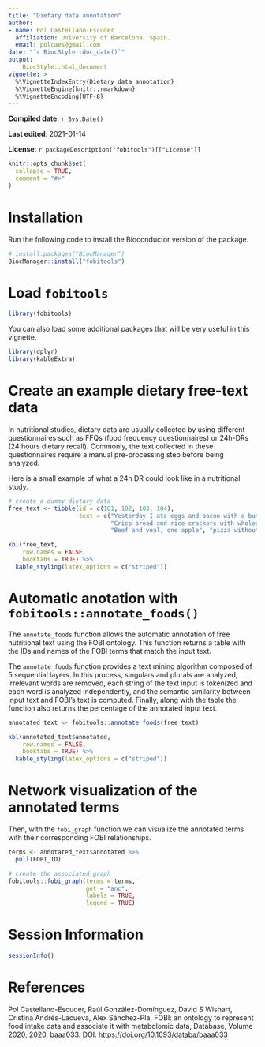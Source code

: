 ```yaml
---
title: "Dietary data annotation"
author: 
- name: Pol Castellano-Escuder
  affiliation: University of Barcelona, Spain.
  email: polcaes@gmail.com
date: "`r BiocStyle::doc_date()`"
output: 
    BiocStyle::html_document
vignette: >
  %\VignetteIndexEntry{Dietary data annotation}
  %\VignetteEngine{knitr::rmarkdown}
  %\VignetteEncoding{UTF-8}
---
```


**Compiled date**: `r Sys.Date()`

**Last edited**: 2021-01-14

**License**: `r packageDescription("fobitools")[["License"]]`

```r
knitr::opts_chunk$set(
  collapse = TRUE,
  comment = "#>"
)
```

# Installation

Run the following code to install the Bioconductor version of the package.        

```r
# install.packages("BiocManager")
BiocManager::install("fobitools")
```

# Load `fobitools` 

```r
library(fobitools)
```

You can also load some additional packages that will be very useful in this vignette.   

```r
library(dplyr)
library(kableExtra)
```

# Create an example dietary free-text data

In nutritional studies, dietary data are usually collected by using different questionnaires such as FFQs (food frequency questionnaires) or 24h-DRs (24 hours dietary recall). Commonly, the text collected in these questionnaires require a manual pre-processing step before being analyzed.        

Here is a small example of what a 24h DR could look like in a nutritional study.     

```r
# create a dummy dietary data
free_text <- tibble(id = c(101, 102, 103, 104),
                    text = c("Yesterday I ate eggs and bacon with a butter toast and black tea", 
                             "Crisp bread and rice crackers with wholegrain", 
                             "Beef and veal, one apple", "pizza without meat"))
```

```r
kbl(free_text, 
    row.names = FALSE,
    booktabs = TRUE) %>%
  kable_styling(latex_options = c("striped"))
```

# Automatic anotation with `fobitools::annotate_foods()`

The `annotate_foods` function allows the automatic annotation of free nutritional text using the FOBI ontology. This function returns a table with the IDs and names of the FOBI terms that match the input text.       

The `annotate_foods` function provides a text mining algorithm composed of 5 sequential layers. In this process, singulars and plurals are analyzed, irrelevant words are removed, each string of the text input is tokenized and each word is analyzed independently, and the semantic similarity between input text and FOBI's text is computed. Finally, along with the table the function also returns the percentage of the annotated input text.     

```r
annotated_text <- fobitools::annotate_foods(free_text)
```

```r
kbl(annotated_text$annotated, 
    row.names = FALSE,
    booktabs = TRUE) %>%
  kable_styling(latex_options = c("striped"))
```

# Network visualization of the annotated terms

Then, with the `fobi_graph` function we can visualize the annotated terms with their corresponding FOBI relationships.        

```r
terms <- annotated_text$annotated %>% 
  pull(FOBI_ID)

# create the associated graph
fobitools::fobi_graph(terms = terms, 
                      get = "anc",
                      labels = TRUE,
                      legend = TRUE)
```

# Session Information

```r
sessionInfo()
```

# References

Pol Castellano-Escuder, Raúl González-Domínguez, David S Wishart, Cristina Andrés-Lacueva, Alex Sánchez-Pla, FOBI: an ontology to represent food intake data and associate it with metabolomic data, Database, Volume 2020, 2020, baaa033. DOI: [https://doi.org/10.1093/databa/baaa033](https://doi.org/10.1093/databa/baaa033)

